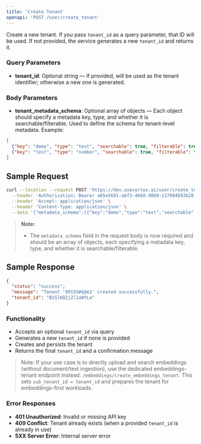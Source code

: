 ```yaml
---
title: 'Create Tenant'
openapi: 'POST /user/create_tenant'
---
```


Create a new tenant. If you pass `tenant_id` as a query parameter, that ID will be used. If not provided, the service generates a new `tenant_id` and returns it.

### Query Parameters
- **tenant_id**: Optional string — If provided, will be used as the tenant identifier; otherwise a new one is generated.

### Body Parameters
- **tenant_metadata_schema**: Optional array of objects — Each object should specify a metadata key, type, and whether it is searchable/filterable. Used to define the schema for tenant-level metadata. Example:

```json
[
  {"key": "demo", "type": "text", "searchable": true, "filterable": true},
  {"key": "test", "type": "number", "searchable": true, "filterable": true}
]
```

## Sample Request

```bash
curl --location --request POST 'https://dev.usecortex.ai/user/create_tenant?tenant_id=Hbbyirq3573438_jkz3231' \
  --header 'Authorization: Bearer a65e5691-a6f3-4668-9869-117084b93b28' \
  --header 'Accept: application/json' \
  --header 'Content-Type: application/json' \
  --data '{"metadata_schema":[{"key":"demo","type":"text","searchable":true,"filterable":true},{"key":"test","type":"number","searchable":true,"filterable":true}]}'
```

> **Note:**
> - The `metadata_schema` field in the request body is now required and should be an array of objects, each specifying a metadata key, type, and whether it is searchable/filterable.

## Sample Response

```json
{
  "status": "success",
  "message": "Tenant '99155#$@e2' created successfully.",
  "tenant_id": "B1SlKQ2j2l1aWYLa"
}
```

### Functionality
- Accepts an optional `tenant_id` via query
- Generates a new `tenant_id` if none is provided
- Creates and persists the tenant
- Returns the final `tenant_id` and a confirmation message

> Note: If your use case is to directly upload and search embeddings (without document/text ingestion), use the dedicated embeddings-tenant endpoint instead: `/embeddings/create_embeddings_tenant`. This sets `sub_tenant_id = tenant_id` and prepares the tenant for embeddings-first workloads.

### Error Responses
- **401 Unauthorized**: Invalid or missing API key
- **409 Conflict**: Tenant already exists (when a provided `tenant_id` is already in use)
- **5XX Server Error**: Internal server error


